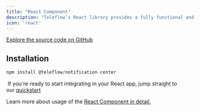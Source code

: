 ```yaml
---
title: "React Component"
description: "Teleflow’s React library provides a fully functional and embeddable notification center component with real-time updates that you can drop into your React application."
icon: 'react'
---
```


[Explore the source code on GitHub](https://github.com/khulnasoft/teleflow/tree/next/packages/notification-center)


## Installation

```javascript
npm install @teleflow/notification-center
```

<Tip> If you're ready to start integrating in your React app, jump straight to our [quickstart](/quickstarts/react)</Tip>

Learn more about usage of the [React Component in detail.](/notification-center/client/react/get-started)

